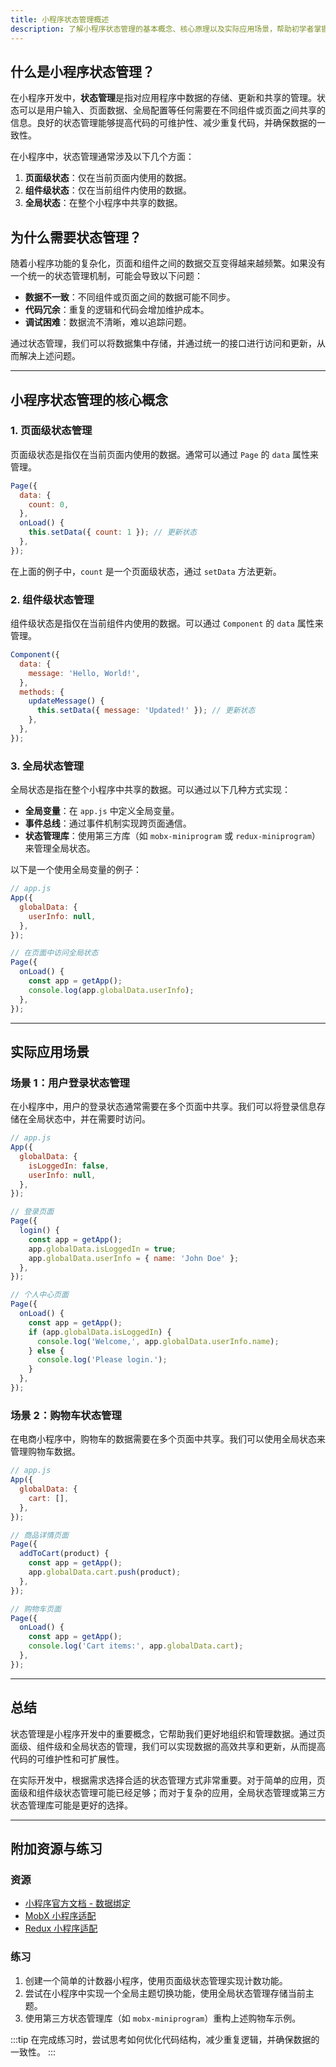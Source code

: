 ```yaml
---
title: 小程序状态管理概述
description: 了解小程序状态管理的基本概念、核心原理以及实际应用场景，帮助初学者掌握如何在小程序中高效管理状态。
---
```


## 什么是小程序状态管理？

在小程序开发中，**状态管理**是指对应用程序中数据的存储、更新和共享的管理。状态可以是用户输入、页面数据、全局配置等任何需要在不同组件或页面之间共享的信息。良好的状态管理能够提高代码的可维护性、减少重复代码，并确保数据的一致性。

在小程序中，状态管理通常涉及以下几个方面：
1. **页面级状态**：仅在当前页面内使用的数据。
2. **组件级状态**：仅在当前组件内使用的数据。
3. **全局状态**：在整个小程序中共享的数据。

## 为什么需要状态管理？

随着小程序功能的复杂化，页面和组件之间的数据交互变得越来越频繁。如果没有一个统一的状态管理机制，可能会导致以下问题：
- **数据不一致**：不同组件或页面之间的数据可能不同步。
- **代码冗余**：重复的逻辑和代码会增加维护成本。
- **调试困难**：数据流不清晰，难以追踪问题。

通过状态管理，我们可以将数据集中存储，并通过统一的接口进行访问和更新，从而解决上述问题。

---

## 小程序状态管理的核心概念

### 1. 页面级状态管理

页面级状态是指仅在当前页面内使用的数据。通常可以通过 `Page` 的 `data` 属性来管理。

```javascript
Page({
  data: {
    count: 0,
  },
  onLoad() {
    this.setData({ count: 1 }); // 更新状态
  },
});
```

在上面的例子中，`count` 是一个页面级状态，通过 `setData` 方法更新。

### 2. 组件级状态管理

组件级状态是指仅在当前组件内使用的数据。可以通过 `Component` 的 `data` 属性来管理。

```javascript
Component({
  data: {
    message: 'Hello, World!',
  },
  methods: {
    updateMessage() {
      this.setData({ message: 'Updated!' }); // 更新状态
    },
  },
});
```

### 3. 全局状态管理

全局状态是指在整个小程序中共享的数据。可以通过以下几种方式实现：
- **全局变量**：在 `app.js` 中定义全局变量。
- **事件总线**：通过事件机制实现跨页面通信。
- **状态管理库**：使用第三方库（如 `mobx-miniprogram` 或 `redux-miniprogram`）来管理全局状态。

以下是一个使用全局变量的例子：

```javascript
// app.js
App({
  globalData: {
    userInfo: null,
  },
});

// 在页面中访问全局状态
Page({
  onLoad() {
    const app = getApp();
    console.log(app.globalData.userInfo);
  },
});
```

---

## 实际应用场景

### 场景 1：用户登录状态管理

在小程序中，用户的登录状态通常需要在多个页面中共享。我们可以将登录信息存储在全局状态中，并在需要时访问。

```javascript
// app.js
App({
  globalData: {
    isLoggedIn: false,
    userInfo: null,
  },
});

// 登录页面
Page({
  login() {
    const app = getApp();
    app.globalData.isLoggedIn = true;
    app.globalData.userInfo = { name: 'John Doe' };
  },
});

// 个人中心页面
Page({
  onLoad() {
    const app = getApp();
    if (app.globalData.isLoggedIn) {
      console.log('Welcome,', app.globalData.userInfo.name);
    } else {
      console.log('Please login.');
    }
  },
});
```

### 场景 2：购物车状态管理

在电商小程序中，购物车的数据需要在多个页面中共享。我们可以使用全局状态来管理购物车数据。

```javascript
// app.js
App({
  globalData: {
    cart: [],
  },
});

// 商品详情页面
Page({
  addToCart(product) {
    const app = getApp();
    app.globalData.cart.push(product);
  },
});

// 购物车页面
Page({
  onLoad() {
    const app = getApp();
    console.log('Cart items:', app.globalData.cart);
  },
});
```

---

## 总结

状态管理是小程序开发中的重要概念，它帮助我们更好地组织和管理数据。通过页面级、组件级和全局状态的管理，我们可以实现数据的高效共享和更新，从而提高代码的可维护性和可扩展性。

在实际开发中，根据需求选择合适的状态管理方式非常重要。对于简单的应用，页面级和组件级状态管理可能已经足够；而对于复杂的应用，全局状态管理或第三方状态管理库可能是更好的选择。

---

## 附加资源与练习

### 资源
- [小程序官方文档 - 数据绑定](https://developers.weixin.qq.com/miniprogram/dev/framework/view/wxml/data.html)
- [MobX 小程序适配](https://github.com/wechat-miniprogram/mobx-miniprogram)
- [Redux 小程序适配](https://github.com/reduxjs/redux)

### 练习
1. 创建一个简单的计数器小程序，使用页面级状态管理实现计数功能。
2. 尝试在小程序中实现一个全局主题切换功能，使用全局状态管理存储当前主题。
3. 使用第三方状态管理库（如 `mobx-miniprogram`）重构上述购物车示例。

:::tip
在完成练习时，尝试思考如何优化代码结构，减少重复逻辑，并确保数据的一致性。
:::